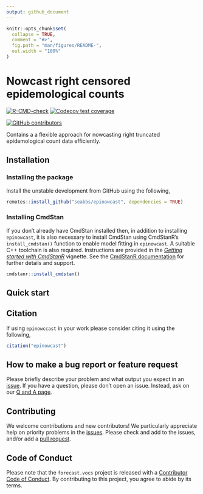 ```yaml
---
output: github_document
---
```


<!-- README.md is generated from README.Rmd. Please edit that file -->

```r
knitr::opts_chunk$set(
  collapse = TRUE,
  comment = "#>",
  fig.path = "man/figures/README-",
  out.width = "100%"
)
```

# Nowcast right censored epidemological counts

[![R-CMD-check](https://github.com/seabbs/epinowcast/workflows/R-CMD-check/badge.svg)](https://github.com/seabbs/epinowcast/actions/workflows/R-CMD-check.yaml) [![Codecov test coverage](https://codecov.io/gh/seabbs/epinowcast/branch/main/graph/badge.svg)](https://app.codecov.io/gh/seabbs/epinowcast)

[![GitHub contributors](https://img.shields.io/github/contributors/seabbs/epinowcast)](https://github.com/seabbs/epinowcast/graphs/contributors) 

Contains a a flexible approach for nowcasting right truncated epidemological count data efficiently.

## Installation


### Installing the package

Install the unstable development from GitHub using the following, 

```r
remotes::install_github("seabbs/epinowcast", dependencies = TRUE)
```

### Installing CmdStan

If you don't already have CmdStan installed then, in addition to installing `epinowcast`, it is also necessary to install CmdStan using CmdStanR's 
`install_cmdstan()` function to enable model fitting in `epinowcast`. A suitable C++ toolchain is also required. Instructions are provided in the [_Getting started with
CmdStanR_](https://mc-stan.org/cmdstanr/articles/cmdstanr.html) vignette. See the [CmdStanR documentation](https://mc-stan.org/cmdstanr/) for further details and support. 

```r
cmdstanr::install_cmdstan()
```

## Quick start

## Citation

If using `epinowccast` in your work please consider citing it using the following,

```r
citation("epinowcast")
```

## How to make a bug report or feature request

Please briefly describe your problem and what output you expect in an [issue](https://github.com/seabbs/epinowcast/issues). If you have a question, please don't open an issue. Instead, ask on our [Q and A page](https://github.com/seabbs/epinowcast/discussions/categories/q-a).

## Contributing

We welcome contributions and new contributors! We particularly appreciate help on priority problems in the [issues](https://github.com/seabbs/epinowcast/issues). Please check and add to the issues, and/or add a [pull request](https://github.com/seabbs/epinowcast/pulls).

## Code of Conduct
  
Please note that the `forecast.vocs` project is released with a [Contributor Code of Conduct](samabbott.co.uk/epinowcast/CODE_OF_CONDUCT.html). By contributing to this project, you agree to abide by its terms.
